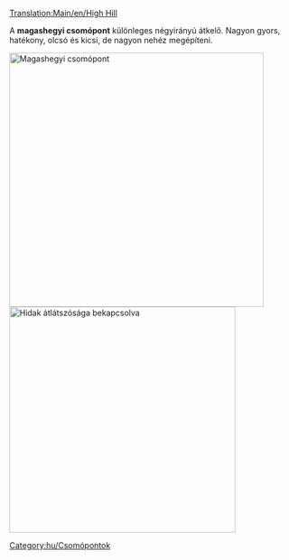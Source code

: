 [[Translation:Main/en/High Hill]]
{{en/-}}{{hu/Csomópontmenü}}

A '''magashegyi csomópont''' különleges négyirányú átkelő. Nagyon gyors, hatékony, olcsó és kicsi, de nagyon nehéz megépíteni. 

[[File:en/HighHill.png|none|thumb|450px|Magashegyi csomópont]]
[[File:en/HighHillX.png|none|thumb|400px|Hidak átlátszósága bekapcsolva]]
{{Template:Csomópontok tulajdonságai/Hu|Drága|3|1|1|1|1|0|1|1|0|0|1|||
*Nagyon sok vonat egyidejű kezelésére képes.
*Külön irányokat használ.
*Kis területet igényel (10x12).
*négyszintű (6 alagút három szinten és 2 híd a legfelső szinten).
*Nincs éles kanyar, vagy csak néhány van (lásd a nagysebességű javított változatot).
*Nem lehet dugó, sem torlódás.
*Nincs sem pályaelágazás, sem becsatlakozás.
*Azért nincs pályakapcsolat, mert egyszerű vagy dupla vonalak kiszolgálására is alkalmas. Építsd, ahogy jónak látod.
}}

[[Category:hu/Csomópontok]]